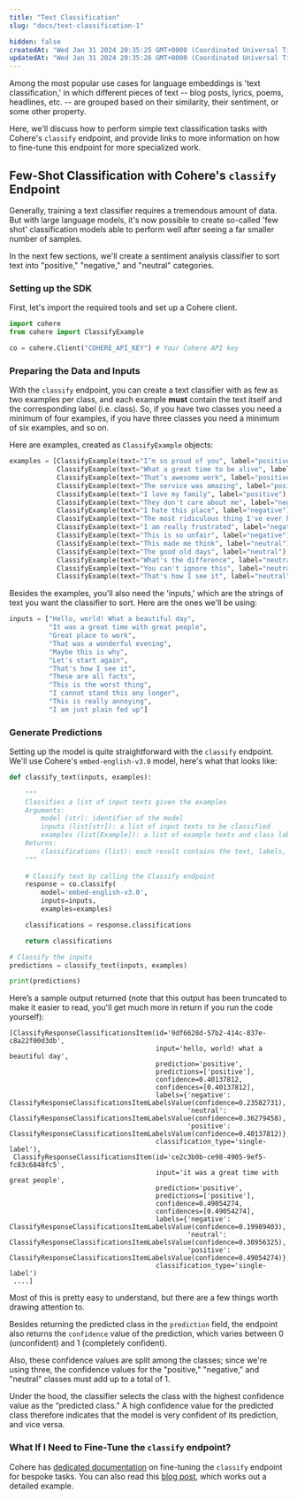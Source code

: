 ```yaml
---
title: "Text Classification"
slug: "docs/text-classification-1"

hidden: false
createdAt: "Wed Jan 31 2024 20:35:25 GMT+0000 (Coordinated Universal Time)"
updatedAt: "Wed Jan 31 2024 20:35:26 GMT+0000 (Coordinated Universal Time)"
---
```


Among the most popular use cases for language embeddings is 'text classification,' in which different pieces of text -- blog posts, lyrics, poems, headlines, etc. -- are grouped based on their similarity, their sentiment, or some other property.

Here, we'll discuss how to perform simple text classification tasks with Cohere's `classify` endpoint, and provide links to more information on how to fine-tune this endpoint for more specialized work.

## Few-Shot Classification with Cohere's `classify` Endpoint

Generally, training a text classifier requires a tremendous amount of data. But with large language models, it's now possible to create so-called 'few shot' classification models able to perform well after seeing a far smaller number of samples.

In the next few sections, we'll create a sentiment analysis classifier to sort text into "positive," "negative," and "neutral" categories.

### Setting up the SDK

First, let's import the required tools and set up a Cohere client.

```python PYTHON
import cohere
from cohere import ClassifyExample
```
```python PYTHON
co = cohere.Client("COHERE_API_KEY") # Your Cohere API key
```

### Preparing the Data and Inputs

With the `classify` endpoint, you can create a text classifier with as few as two examples per class, and each example **must** contain the text itself and the corresponding label (i.e. class). So, if you have two classes you need a minimum of four examples, if you have three classes you need a minimum of six examples, and so on.

Here are examples, created as `ClassifyExample` objects:

```python PYTHON
examples = [ClassifyExample(text="I’m so proud of you", label="positive"), 
            ClassifyExample(text="What a great time to be alive", label="positive"), 
            ClassifyExample(text="That’s awesome work", label="positive"), 
            ClassifyExample(text="The service was amazing", label="positive"), 
            ClassifyExample(text="I love my family", label="positive"), 
            ClassifyExample(text="They don't care about me", label="negative"), 
            ClassifyExample(text="I hate this place", label="negative"), 
            ClassifyExample(text="The most ridiculous thing I've ever heard", label="negative"), 
            ClassifyExample(text="I am really frustrated", label="negative"), 
            ClassifyExample(text="This is so unfair", label="negative"),
            ClassifyExample(text="This made me think", label="neutral"), 
            ClassifyExample(text="The good old days", label="neutral"), 
            ClassifyExample(text="What's the difference", label="neutral"), 
            ClassifyExample(text="You can't ignore this", label="neutral"), 
            ClassifyExample(text="That's how I see it", label="neutral")]
```

Besides the examples, you'll also need the 'inputs,' which are the strings of text you want the classifier to sort. Here are the ones we'll be using:

```python PYTHON
inputs = ["Hello, world! What a beautiful day",
          "It was a great time with great people",
          "Great place to work",
          "That was a wonderful evening",
          "Maybe this is why",
          "Let's start again",
          "That's how I see it",
          "These are all facts",
          "This is the worst thing",
          "I cannot stand this any longer",
          "This is really annoying",
          "I am just plain fed up"]
```

### Generate Predictions

Setting up the model is quite straightforward with the `classify` endpoint. We'll use Cohere's `embed-english-v3.0` model, here's what that looks like:

```python PYTHON
def classify_text(inputs, examples):
  
    """
    Classifies a list of input texts given the examples
    Arguments:
        model (str): identifier of the model
        inputs (list[str]): a list of input texts to be classified
        examples (list[Example]): a list of example texts and class labels
    Returns:
        classifications (list): each result contains the text, labels, and conf values
    """
    
    # Classify text by calling the Classify endpoint
    response = co.classify(
        model='embed-english-v3.0',
        inputs=inputs,
        examples=examples)

    classifications = response.classifications

    return classifications

# Classify the inputs
predictions = classify_text(inputs, examples)

print(predictions) 
```

Here’s a sample output returned (note that this output has been truncated to make it easier to read, you'll get much more in return if you run the code yourself):

```
[ClassifyResponseClassificationsItem(id='9df6628d-57b2-414c-837e-c8a22f00d3db',
                                     input='hello, world! what a beautiful day',
                                     prediction='positive',
                                     predictions=['positive'],
                                     confidence=0.40137812,
                                     confidences=[0.40137812],
                                     labels={'negative': ClassifyResponseClassificationsItemLabelsValue(confidence=0.23582731),
                                             'neutral': ClassifyResponseClassificationsItemLabelsValue(confidence=0.36279458),
                                             'positive': ClassifyResponseClassificationsItemLabelsValue(confidence=0.40137812)},
                                     classification_type='single-label'),
 ClassifyResponseClassificationsItem(id='ce2c3b0b-ce98-4905-9ef5-fc83c6848fc5',
                                     input='it was a great time with great people',
                                     prediction='positive',
                                     predictions=['positive'],
                                     confidence=0.49054274,
                                     confidences=[0.49054274],
                                     labels={'negative': ClassifyResponseClassificationsItemLabelsValue(confidence=0.19989403),
                                             'neutral': ClassifyResponseClassificationsItemLabelsValue(confidence=0.30956325),
                                             'positive': ClassifyResponseClassificationsItemLabelsValue(confidence=0.49054274)},
                                     classification_type='single-label')
 ....]
```

Most of this is pretty easy to understand, but there are a few things worth drawing attention to.

Besides returning the predicted class in the `prediction` field, the endpoint also returns the `confidence` value of the prediction, which varies between 0 (unconfident) and 1 (completely confident).

Also, these confidence values are split among the classes; since we're using three, the confidence values for the "positive," "negative," and "neutral" classes must add up to a total of 1.

Under the hood, the classifier selects the class with the highest confidence value as the “predicted class.” A high confidence value for the predicted class therefore indicates that the model is very confident of its prediction, and vice versa.

### What If I Need to Fine-Tune the `classify` endpoint?

Cohere has [dedicated documentation](/docs/classify-fine-tuning) on fine-tuning the `classify` endpoint for bespoke tasks. You can also read this [blog post](/blog/fine-tuning-for-classification), which works out a detailed example.